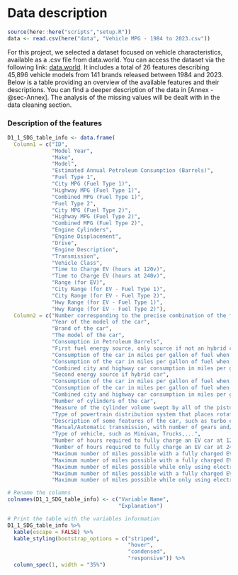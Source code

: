 # Data description

```r
source(here::here("scripts","setup.R"))
data <- read.csv(here("data", "Vehicle MPG - 1984 to 2023.csv"))
```

For this project, we selected a dataset focused on vehicle characteristics, available as a .csv file from data.world. You can access the dataset via the following link: [data.world](https://data.world/project-data-viz/vehicle-mpg-1984-to-2023-pdv-02-2023). It includes a total of 26 features describing 45,896 vehicle models from 141 brands released between 1984 and 2023. Below is a table providing an overview of the available features and their descriptions. You can find a deeper description of the data in [Annex -@sec-Annex]. The analysis of the missing values will be dealt with in the data cleaning section.

### Description of the features

```r
D1_1_SDG_table_info <- data.frame(
  Column1 = c("ID",
              "Model Year",
              "Make",
              "Model",
              "Estimated Annual Petroleum Consumption (Barrels)", 
              "Fuel Type 1",
              "City MPG (Fuel Type 1)",
              "Highway MPG (Fuel Type 1)",
              "Combined MPG (Fuel Type 1)",
              "Fuel Type 2",
              "City MPG (Fuel Type 2)",
              "Highway MPG (Fuel Type 2)",
              "Combined MPG (Fuel Type 2)",
              "Engine Cylinders",
              "Engine Displacement",
              "Drive",
              "Engine Description",
              "Transmission",
              "Vehicle Class",
              "Time to Charge EV (hours at 120v)",
              "Time to Charge EV (hours at 240v)",
              "Range (for EV)",
              "City Range (for EV - Fuel Type 1)",
              "City Range (for EV - Fuel Type 2)",
              "Hwy Range (for EV - Fuel Type 1)",
              "Hwy Range (for EV - Fuel Type 2)"),
  Column2 = c("Number corresponding to the precise combination of the features of the model", 
              "Year of the model of the car",
              "Brand of the car",
              "The model of the car",
              "Consumption in Petroleum Barrels",
              "First fuel energy source, only source if not an hybrid car", 
              "Consumption of the car in miles per gallon of fuel when driving in a city, for fuel type 1",
              "Consumption of the car in miles per gallon of fuel when driving on a highway, for fuel type 1",
              "Combined city and highway car consumption in miles per gallon, for fuel type 1",
              "Second energy source if hybrid car",
              "Consumption of the car in miles per gallon of fuel when driving in a city, for fuel type 2",
              "Consumption of the car in miles per gallon of fuel when driving on a highway, for fuel type 2",
              "Combined city and highway car consumption in miles per gallon, for fuel type 2",
              "Number of cylinders of the car",
              "Measure of the cylinder volume swept by all of the pistons of a piston engine, excluding the combustion chambers",
              "Type of powertrain distribution system that places rotational propulsion, such as rear-wheel,4-Wheel Drive,...",
              "Description of some features of the car, such as turbo engine, Stop-Start system, ...",
              "Manual/Automatic transmission, with number of gears and/or model of transmission",
              "Type of vehicle, such as Minivan, Trucks,...",
              "Number of hours required to fully charge an EV car at 120v",
              "Number of hours required to fully charge an EV car at 240v",
              "Maximum number of miles possible with a fully charged EV car",
              "Maximum number of miles possible with a fully charged EV car in a city",
              "Maximum number of miles possible while only using electricity with a fully charged hybrid car in a city",
              "Maximum number of miles possible with a fully charged EV car on a highway",
              "Maximum number of miles possible while only using electricity with a fully charged hybrid car on a highway"))

# Rename the columns
colnames(D1_1_SDG_table_info) <- c("Variable Name",
                                   "Explanation")

# Print the table with the variables information
D1_1_SDG_table_info %>%
  kable(escape = FALSE) %>%
  kable_styling(bootstrap_options = c("striped",
                                      "hover",
                                      "condensed",
                                      "responsive")) %>%
  column_spec(1, width = "35%")
```
